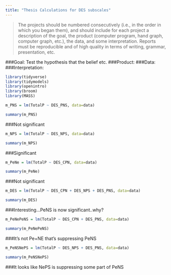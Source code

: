 ```yaml
---
title: "Thesis Calculations for DES subscales"
---
```


> The projects should be numbered consecutively (i.e., in the order in which you began them), and should include for each project a description of the goal, the product (computer program, hand graph, computer graph, etc.), the data, and some interpretation. Reports must be reproducible and of high quality in terms of writing, grammar, presentation, etc.

###Goal: Test the hypothesis that the belief etc.
###Product:
###Data: 
###Interpretation:

```r
library(tidyverse)
library(tidymodels)
library(openintro)
library(broom)
library(MASS)
```

```r
m_PNS = lm(TotalP ~ DES_PNS, data=data) 

summary(m_PNS)
```

###Not significant

```r
m_NPS = lm(TotalP ~ DES_NPS, data=data) 

summary(m_NPS)
```

###Significant

```r

m_PeNe = lm(TotalP ~ DES_CPN, data=data) 

summary(m_PeNe)

```

###Not significant

```r

m_DES = lm(TotalP ~ DES_CPN + DES_NPS + DES_PNS, data=data) 

summary(m_DES)

```

###Interesting...PeNS is now significant..why?


```r
m_PeNePeNS = lm(TotalP ~ DES_CPN + DES_PNS, data=data)

summary(m_PeNePeNS)
```

###It's not Pe+NE that's suppressing PeNS


```r
m_PeNSNePS = lm(TotalP ~ DES_NPS + DES_PNS, data=data)

summary(m_PeNSNePS)
```

###It looks like NePS is suppressing some part of PeNS




